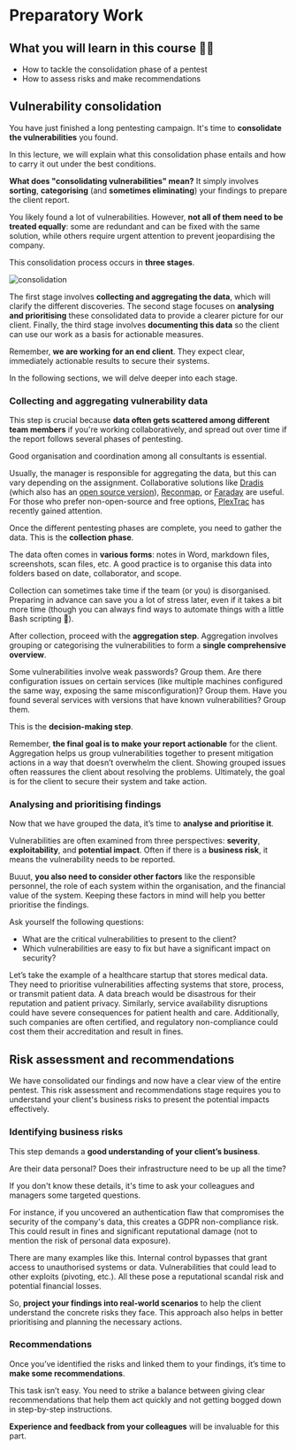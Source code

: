 # Preparatory Work

## What you will learn in this course 🧐🧐

- How to tackle the consolidation phase of a pentest
- How to assess risks and make recommendations

## Vulnerability consolidation

You have just finished a long pentesting campaign. It's time to **consolidate the vulnerabilities** you found.

In this lecture, we will explain what this consolidation phase entails and how to carry it out under the best conditions.

**What does "consolidating vulnerabilities" mean?** It simply involves **sorting**, **categorising** (and **sometimes eliminating**) your findings to prepare the client report.

You likely found a lot of vulnerabilities. However, **not all of them need to be treated equally**: some are redundant and can be fixed with the same solution, while others require urgent attention to prevent jeopardising the company.

This consolidation process occurs in **three stages**.

![consolidation](<https://cyber-lead-assets.s3.amazonaws.com/M01-Security_Evaluation_and_Testing_(Red)/D10-Pentesting_Activities_Synthesis/01-lectures/consolidation-process.png>)

The first stage involves **collecting and aggregating the data**, which will clarify the different discoveries. The second stage focuses on **analysing and prioritising** these consolidated data to provide a clearer picture for our client. Finally, the third stage involves **documenting this data** so the client can use our work as a basis for actionable measures.

Remember, **we are working for an end client**. They expect clear, immediately actionable results to secure their systems.

In the following sections, we will delve deeper into each stage.

### Collecting and aggregating vulnerability data

This step is crucial because **data often gets scattered among different team members** if you're working collaboratively, and spread out over time if the report follows several phases of pentesting.

Good organisation and coordination among all consultants is essential.

Usually, the manager is responsible for aggregating the data, but this can vary depending on the assignment. Collaborative solutions like [Dradis](https://dradisframework.com) (which also has an [open source version](https://github.com/dradis/dradis-ce)), [Reconmap](https://github.com/ReconMap), or [Faraday](https://github.com/infobyte/faraday) are useful. For those who prefer non-open-source and free options, [PlexTrac](https://plextrac.com/) has recently gained attention.

Once the different pentesting phases are complete, you need to gather the data. This is the **collection phase**.

The data often comes in **various forms**: notes in Word, markdown files, screenshots, scan files, etc. A good practice is to organise this data into folders based on date, collaborator, and scope.

Collection can sometimes take time if the team (or you) is disorganised. Preparing in advance can save you a lot of stress later, even if it takes a bit more time (though you can always find ways to automate things with a little Bash scripting 💪).

After collection, proceed with the **aggregation step**. Aggregation involves grouping or categorising the vulnerabilities to form a **single comprehensive overview**.

Some vulnerabilities involve weak passwords? Group them. Are there configuration issues on certain services (like multiple machines configured the same way, exposing the same misconfiguration)? Group them. Have you found several services with versions that have known vulnerabilities? Group them.

This is the **decision-making step**.

Remember, **the final goal is to make your report actionable** for the client. Aggregation helps us group vulnerabilities together to present mitigation actions in a way that doesn’t overwhelm the client. Showing grouped issues often reassures the client about resolving the problems. Ultimately, the goal is for the client to secure their system and take action.

### Analysing and prioritising findings

Now that we have grouped the data, it’s time to **analyse and prioritise it**.

Vulnerabilities are often examined from three perspectives: **severity**, **exploitability**, and **potential impact**. Often if there is a **business risk**, it means the vulnerability needs to be reported.

Buuut, **you also need to consider other factors** like the responsible personnel, the role of each system within the organisation, and the financial value of the system. Keeping these factors in mind will help you better prioritise the findings.

Ask yourself the following questions:

- What are the critical vulnerabilities to present to the client?
- Which vulnerabilities are easy to fix but have a significant impact on security?

Let’s take the example of a healthcare startup that stores medical data. They need to prioritise vulnerabilities affecting systems that store, process, or transmit patient data. A data breach would be disastrous for their reputation and patient privacy. Similarly, service availability disruptions could have severe consequences for patient health and care. Additionally, such companies are often certified, and regulatory non-compliance could cost them their accreditation and result in fines.

## Risk assessment and recommendations

We have consolidated our findings and now have a clear view of the entire pentest. This risk assessment and recommendations stage requires you to understand your client's business risks to present the potential impacts effectively.

### Identifying business risks

This step demands a **good understanding of your client’s business**.

Are their data personal? Does their infrastructure need to be up all the time?

If you don't know these details, it's time to ask your colleagues and managers some targeted questions.

For instance, if you uncovered an authentication flaw that compromises the security of the company's data, this creates a GDPR non-compliance risk. This could result in fines and significant reputational damage (not to mention the risk of personal data exposure).

There are many examples like this. Internal control bypasses that grant access to unauthorised systems or data. Vulnerabilities that could lead to other exploits (pivoting, etc.). All these pose a reputational scandal risk and potential financial losses.

So, **project your findings into real-world scenarios** to help the client understand the concrete risks they face. This approach also helps in better prioritising and planning the necessary actions.

### Recommendations

Once you’ve identified the risks and linked them to your findings, it’s time to **make some recommendations**.

This task isn’t easy. You need to strike a balance between giving clear recommendations that help them act quickly and not getting bogged down in step-by-step instructions.

**Experience and feedback from your colleagues** will be invaluable for this part.
